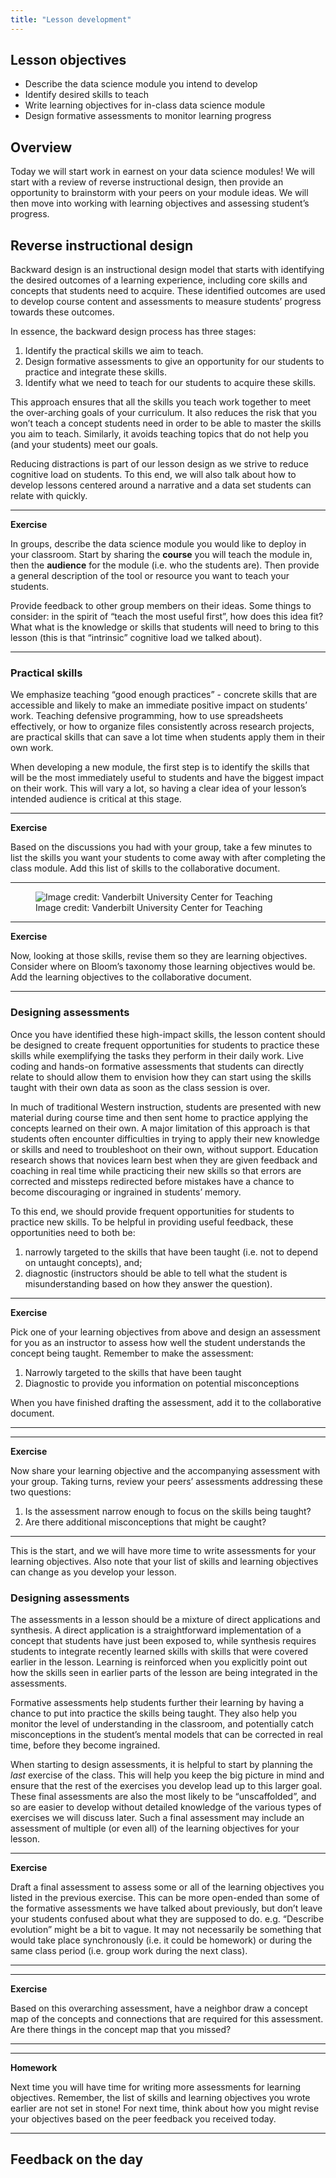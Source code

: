 ```yaml
---
title: "Lesson development"
---
```


## Lesson objectives

+ Describe the data science module you intend to develop
+ Identify desired skills to teach
+ Write learning objectives for in-class data science module
+ Design formative assessments to monitor learning progress

## Overview

Today we will start work in earnest on your data science modules! We will start
with a review of reverse instructional design, then provide an opportunity to 
brainstorm with your peers on your module ideas. We will then move into working 
with learning objectives and assessing student's progress.

## Reverse instructional design

Backward design is an instructional design model that starts with identifying 
the desired outcomes of a learning experience, including core skills and 
concepts that students need to acquire. These identified outcomes are used to 
develop course content and assessments to measure students' progress towards 
these outcomes.

In essence, the backward design process has three stages:

1. Identify the practical skills we aim to teach.
2. Design formative assessments to give an opportunity for our students to 
practice and integrate these skills.
3. Identify what we need to teach for our students to acquire these skills.

This approach ensures that all the skills you teach work together to meet the 
over-arching goals of your curriculum. It also reduces the risk that you won't 
teach a concept students need in order to be able to master the skills you aim 
to teach. Similarly, it avoids teaching topics that do not help you (and your 
students) meet our goals.

Reducing distractions is part of our lesson design as we strive to reduce 
cognitive load on students. To this end, we will also talk about how to develop 
lessons centered around a narrative and a data set students can relate with 
quickly.

***

**Exercise**

In groups, describe the data science module you would like to deploy in your 
classroom. Start by sharing the **course** you will teach the module in, then 
the **audience** for the module (i.e. who the students are). Then provide a 
general description of the tool or resource you want to teach your students.

Provide feedback to other group members on their ideas. Some things to 
consider: in the spirit of "teach the most useful first", how does this idea 
fit? What what is the knowledge or skills that students will need to bring to 
this lesson (this is that "intrinsic" cognitive load we talked about).

***

### Practical skills

We emphasize teaching "good enough practices" - concrete skills that are 
accessible and likely to make an immediate positive impact on students' work. 
Teaching defensive programming, how to use spreadsheets effectively, or how to 
organize files consistently across research projects, are practical skills that 
can save a lot time when students apply them in their own work.

When developing a new module, the first step is to identify the skills that 
will be the most immediately useful to students and have the biggest impact on 
their work. This will vary a lot, so having a clear idea of your lesson's 
intended audience is critical at this stage.

***

**Exercise**

Based on the discussions you had with your group, take a few minutes to list 
the skills you want your students to come away with after completing the class 
module. Add this list of skills to the collaborative document.

***

![Image credit: Vanderbilt University Center for Teaching](images/blooms.png)

***

**Exercise**

Now, looking at those skills, revise them so they are learning objectives. 
Consider where on Bloom's taxonomy those learning objectives would be. Add the 
learning objectives to the collaborative document.

***

### Designing assessments

Once you have identified these high-impact skills, the lesson content should be 
designed to create frequent opportunities for students to practice these skills 
while exemplifying the tasks they perform in their daily work. Live coding and 
hands-on formative assessments that students can directly relate to should 
allow them to envision how they can start using the skills taught with their 
own data as soon as the class session is over.

In much of traditional Western instruction, students are presented with new 
material during course time and then sent home to practice applying the 
concepts learned on their own. A major limitation of this approach is that 
students often encounter difficulties in trying to apply their new knowledge or 
skills and need to troubleshoot on their own, without support. Education 
research shows that novices learn best when they are given feedback and 
coaching in real time while practicing their new skills so that errors are 
corrected and missteps redirected before mistakes have a chance to become 
discouraging or ingrained in students' memory.

To this end, we should provide frequent opportunities for students to practice 
new skills. To be helpful in providing useful feedback, these opportunities 
need to both be:

1. narrowly targeted to the skills that have been taught (i.e. not to depend on 
untaught concepts), and;
2. diagnostic (instructors should be able to tell what the student is 
misunderstanding based on how they answer the question).

***

**Exercise**

Pick one of your learning objectives from above and design an assessment for 
you as an instructor to assess how well the student understands the concept 
being taught. Remember to make the assessment:

1. Narrowly targeted to the skills that have been taught
2. Diagnostic to provide you information on potential misconceptions

When you have finished drafting the assessment, add it to the collaborative 
document.

***

***

**Exercise**

Now share your learning objective and the accompanying assessment with your 
group. Taking turns, review your peers' assessments addressing these two 
questions:

1. Is the assessment narrow enough to focus on the skills being taught?
2. Are there additional misconceptions that might be caught?

***

This is the start, and we will have more time to write assessments for your 
learning objectives. Also note that your list of skills and learning objectives 
can change as you develop your lesson.

### Designing assessments
The assessments in a lesson should be a mixture of direct applications and 
synthesis. A direct application is a straightforward implementation of a 
concept that students have just been exposed to, while synthesis requires 
students to integrate recently learned skills with skills that were covered 
earlier in the lesson. Learning is reinforced when you explicitly point out how 
the skills seen in earlier parts of the lesson are being integrated in the 
assessments.

Formative assessments help students further their learning by having a chance 
to put into practice the skills being taught. They also help you monitor the 
level of understanding in the classroom, and potentially catch misconceptions 
in the student's mental models that can be corrected in real time, before they 
become ingrained.

When starting to design assessments, it is helpful to start by planning the 
_last_ exercise of the class. This will help you keep the big picture in mind 
and ensure that the rest of the exercises you develop lead up to this 
larger goal. These final assessments are also the most likely to be 
"unscaffolded", and so are easier to develop without detailed knowledge of the 
various types of exercises we will discuss later. Such a final assessment may 
include an assessment of multiple (or even all) of the learning objectives for 
your lesson.

***

**Exercise**

Draft a final assessment to assess some or all of the learning objectives you 
listed in the previous exercise. This can be more open-ended than some of the 
formative assessments we have talked about previously, but don't leave your 
students confused about what they are supposed to do. e.g. "Describe evolution" 
might be a bit to vague. It may not necessarily be something that would take 
place synchronously (i.e. it could be homework) or during the same class period
(i.e. group work during the next class).

***

***

**Exercise**

Based on this overarching assessment, have a neighbor draw a concept map of the
concepts and connections that are required for this assessment. Are there 
things in the concept map that you missed?

***

***

**Homework**

Next time you will have time for writing more assessments for learning 
objectives. Remember, the list of skills and learning objectives you wrote 
earlier are not set in stone! For next time, think about how you might revise 
your objectives based on the peer feedback you received today.

***

## Feedback on the day
